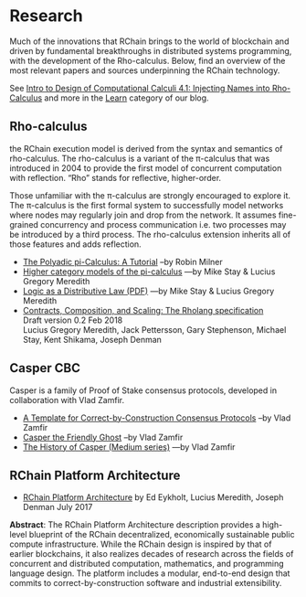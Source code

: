 # Research

Much of the innovations that RChain brings to the world of blockchain and driven by fundamental breakthroughs in distributed systems programming, with the development of the Rho-calculus. Below, find an overview of the most relevant papers and sources underpinning the RChain technology.

See [Intro to Design of Computational Calculi 4.1: Injecting Names
into Rho-Calculus][intro] and more in the [Learn][] category of our
blog.

[intro]: https://www.rchain.coop/blog/intro-to-design-of-computational-calculi-4-1-injecting-names-into-rho-calculus/
[learn]: https://www.rchain.coop/blog/category/developer/learn/

## Rho-calculus

the RChain execution model is derived from the syntax and semantics of rho-calculus. The rho-calculus is a variant of the π-calculus that was introduced in 2004 to provide the first model of concurrent computation with reflection. “Rho” stands for reflective, higher-order.

Those unfamiliar with the π-calculus are strongly encouraged to explore it. The π-calculus is the first formal system to successfully model networks where nodes may regularly join and drop from the network. It assumes fine-grained concurrency and process communication i.e. two processes may be introduced by a third process. The rho-calculus extension inherits all of those features and adds reflection.

- [The Polyadic pi-Calculus: A Tutorial](http://www.lfcs.inf.ed.ac.uk/reports/91/ECS-LFCS-91-180/) –by Robin Milner
- [Higher category models of the pi-calculus](https://arxiv.org/abs/1504.04311) —by Mike Stay &amp; Lucius Gregory Meredith
- [Logic as a Distributive Law (PDF)](https://arxiv.org/pdf/1610.02247v3.pdf) —by Mike Stay &amp; Lucius Gregory Meredith
- [Contracts, Composition, and Scaling: The Rholang specification](../../../../images/docs/build/rholang/rholang-spec-0.2.pdf)  
  Draft version 0.2 Feb 2018  
  Lucius Gregory Meredith, Jack Pettersson, Gary Stephenson, Michael
  Stay, Kent Shikama, Joseph Denman

## Casper CBC

Casper is a family of Proof of Stake consensus protocols, developed in collaboration with Vlad Zamfir.

- [A Template for Correct-by-Construction Consensus Protocols](https://github.com/ethereum/research/blob/master/papers/cbc-consensus/AbstractCBC.pdf) –by Vlad Zamfir
- [Casper the Friendly Ghost](https://github.com/ethereum/research/blob/master/papers/CasperTFG/CasperTFG.pdf) –by Vlad Zamfir
- [The History of Casper (Medium series)](https://medium.com/@Vlad_Zamfir/the-history-of-casper-part-1-59233819c9a9) —by Vlad Zamfir

## RChain Platform Architecture

- [RChain Platform Architecture][archdoc] by Ed Eykholt, Lucius Meredith, Joseph Denman July 2017

**Abstract**: The RChain Platform Architecture description provides a
high-level blueprint of the RChain decentralized, economically
sustainable public compute infrastructure. While the RChain design is
inspired by that of earlier blockchains, it also realizes decades of
research across the fields of concurrent and distributed computation,
mathematics, and programming language design. The platform includes a
modular, end-to-end design that commits to correct-by-construction
software and industrial extensibility.

[archdoc]: https://rchain-architecture.readthedocs.io/en/latest/
